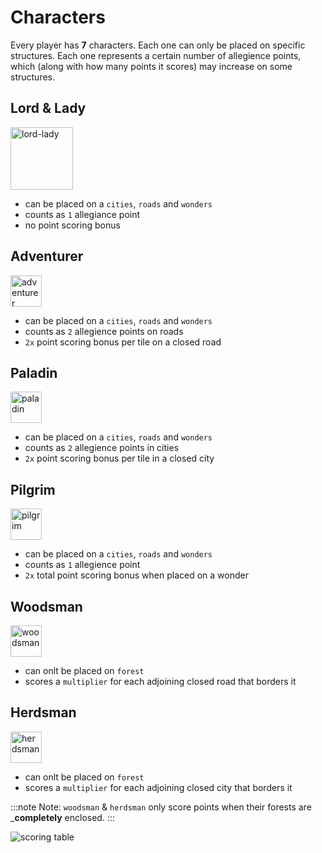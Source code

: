 # Characters

Every player has **7** characters. Each one can only be placed on specific structures. Each one represents a certain number of allegience points, which (along with how many points it scores) may increase on some structures.

## Lord & Lady

<img width="100" src="lord-lady.png" alt="lord-lady"/>

- can be placed on a `cities`, `roads` and `wonders`
- counts as `1` allegiance point
- no point scoring bonus

## Adventurer

<img width="50" src="adventurer.png" alt="adventurer"/>

- can be placed on a `cities`, `roads` and `wonders`
- counts as `2` allegience points on roads
- `2x` point scoring bonus per tile on a closed road

## Paladin

<img width="50" src="paladin.png" alt="paladin"/>

- can be placed on a `cities`, `roads` and `wonders`
- counts as `2` allegience points in cities
- `2x` point scoring bonus per tile in a closed city

## Pilgrim

<img width="50" src="pilgrim.png" alt="pilgrim"/>

- can be placed on a `cities`, `roads` and `wonders`
- counts as `1` allegience point
- `2x` total point scoring bonus when placed on a wonder

## Woodsman

<img width="50" src="woodsman.png" alt="woodsman"/>

- can onlt be placed on `forest`
- scores a `multiplier` for each adjoining closed road that borders it

## Herdsman

<img width="50" src="herdsman.png" alt="herdsman"/>

- can onlt be placed on `forest`
- scores a `multiplier` for each adjoining closed city that borders it

:::note
Note: `woodsman` & `herdsman` only score points when their forests are _**completely** enclosed.
:::

![scoring table](character-bonuses.png)
